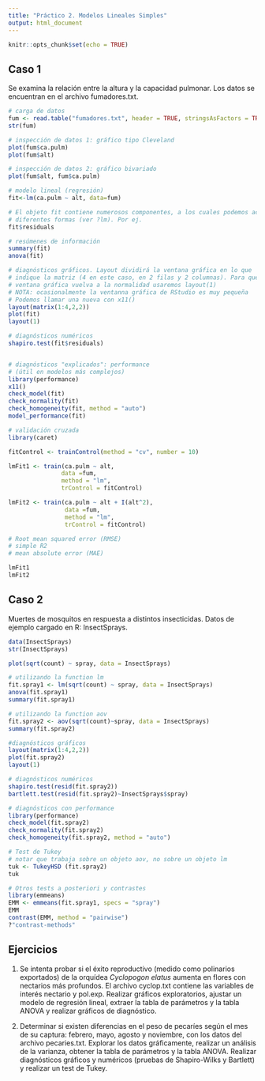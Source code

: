 ```yaml
---
title: "Práctico 2. Modelos Lineales Simples"
output: html_document
---
```


```r
knitr::opts_chunk$set(echo = TRUE)
```

## Caso 1

Se examina la relación entre la altura y la capacidad pulmonar. Los datos se encuentran en el archivo fumadores.txt.   

```R
# carga de datos
fum <- read.table("fumadores.txt", header = TRUE, stringsAsFactors = TRUE)
str(fum)

# inspección de datos 1: gráfico tipo Cleveland
plot(fum$ca.pulm)
plot(fum$alt)

# inspección de datos 2: gráfico bivariado
plot(fum$alt, fum$ca.pulm)

# modelo lineal (regresión)
fit<-lm(ca.pulm ~ alt, data=fum)

# El objeto fit contiene numerosos componentes, a los cuales podemos acceder de 
# diferentes formas (ver ?lm). Por ej.
fit$residuals

# resúmenes de información
summary(fit)
anova(fit)

# diagnósticos gráficos. Layout dividirá la ventana gráfica en lo que 
# indique la matriz (4 en este caso, en 2 filas y 2 columnas). Para que la 
# ventana gráfica vuelva a la normalidad usaremos layout(1)
# NOTA: ocasionalmente la ventanna gráfica de RStudio es muy pequeña
# Podemos llamar una nueva con x11()
layout(matrix(1:4,2,2))
plot(fit)
layout(1)

# diagnósticos numéricos
shapiro.test(fit$residuals)


# diagnósticos "explicados": performance
# (útil en modelos más complejos)
library(performance)
x11()
check_model(fit)
check_normality(fit)
check_homogeneity(fit, method = "auto")
model_performance(fit)

# validación cruzada
library(caret)

fitControl <- trainControl(method = "cv", number = 10)

lmFit1 <- train(ca.pulm ~ alt,
               data =fum,
               method = "lm", 
               trControl = fitControl)

lmFit2 <- train(ca.pulm ~ alt + I(alt^2),
                data =fum,
                method = "lm", 
                trControl = fitControl)

# Root mean squared error (RMSE)
# simple R2
# mean absolute error (MAE)

lmFit1
lmFit2

```

## Caso 2

Muertes de mosquitos en respuesta a distintos insecticidas. Datos de ejemplo cargado en R: InsectSprays.

```R
data(InsectSprays)
str(InsectSprays)

plot(sqrt(count) ~ spray, data = InsectSprays)

# utilizando la function lm
fit.spray1 <- lm(sqrt(count) ~ spray, data = InsectSprays)
anova(fit.spray1)
summary(fit.spray1)

# utilizando la function aov
fit.spray2 <- aov(sqrt(count)~spray, data = InsectSprays)
summary(fit.spray2)

#diagnósticos gráficos
layout(matrix(1:4,2,2))
plot(fit.spray2)
layout(1)

# diagnósticos numéricos
shapiro.test(resid(fit.spray2))
bartlett.test(resid(fit.spray2)~InsectSprays$spray)

# diagnósticos con performance
library(performance)
check_model(fit.spray2)
check_normality(fit.spray2)
check_homogeneity(fit.spray2, method = "auto")

# Test de Tukey
# notar que trabaja sobre un objeto aov, no sobre un objeto lm
tuk <- TukeyHSD (fit.spray2)
tuk

# Otros tests a posteriori y contrastes
library(emmeans)
EMM <- emmeans(fit.spray1, specs = "spray")
EMM
contrast(EMM, method = "pairwise")
?"contrast-methods"

```

## Ejercicios

1. Se intenta probar si el éxito reproductivo (medido como polinarios exportados) de la orquídea *Cyclopogon elatus* aumenta en flores con nectarios más profundos. El archivo cyclop.txt contiene las variables de interés nectario y pol.exp. Realizar gráficos exploratorios, ajustar un modelo de regresión lineal, extraer la tabla de parámetros y la tabla ANOVA y realizar gráficos de diagnóstico. 
     
2. Determinar si existen diferencias en el peso de pecaríes según el mes de su captura: febrero, mayo, agosto y noviembre, con los datos del archivo pecaries.txt. Explorar los datos gráficamente, realizar un análisis de la varianza, obtener la tabla de parámetros y la tabla ANOVA. Realizar diagnósticos gráficos y numéricos  (pruebas de Shapiro-Wilks y Bartlett) y realizar un test de Tukey.  